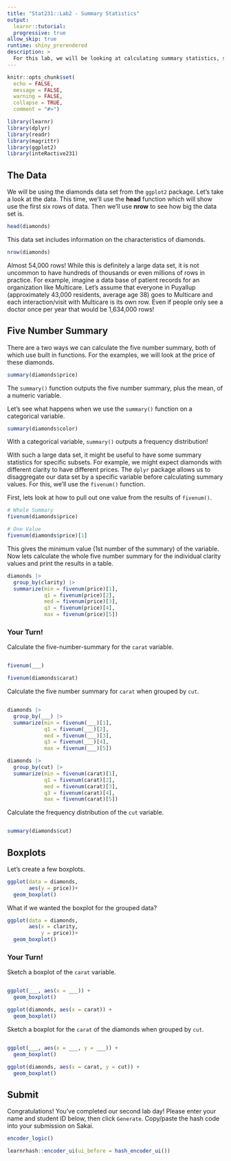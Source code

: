 ```yaml
---
title: "Stat231::Lab2 - Summary Statistics"
output:
  learnr::tutorial:
  progressive: true
allow_skip: true
runtime: shiny_prerendered
description: >
  For this lab, we will be looking at calculating summary statistics, such as a five number summary, as well as boxplots.
---
```

  
```r
knitr::opts_chunk$set(
  echo = FALSE,
  message = FALSE, 
  warning = FALSE,
  collapse = TRUE,
  comment = "#>")

library(learnr)
library(dplyr)
library(readr)
library(magrittr)
library(ggplot2)
library(inteRactive231)
```

## The Data

We will be using the diamonds data set from the `ggplot2` package. Let's take a look at the data. This time, we'll use the **head** function which will show use the first six rows of data. Then we'll use **nrow** to see how big the data set is. 

```r
head(diamonds)
```

This data set includes information on the characteristics of diamonds.

```r
nrow(diamonds)
```

Almost 54,000 rows! While this is definitely a large data set, it is not uncommon to have hundreds of thousands or even millions of rows in practice. For example, imagine a data base of patient records for an organization like Multicare. Let's assume that everyone in Puyallup (approximately 43,000 residents, average age 38) goes to Multicare and each interaction/visit with Multicare is its own row. Even if people only see a doctor once per year that would be 1,634,000 rows!

## Five Number Summary

There are a two ways we can calculate the five number summary, both of which use built in functions. For the examples, we will look at the price of these diamonds. 

```r
summary(diamonds$price)
```
The `summary()` function outputs the five number summary, plus the mean, of a numeric variable.

Let's see what happens when we use the `summary()` function on a categorical variable. 

```r
summary(diamonds$color)
```
With a categorical variable, `summary()` outputs a frequency distribution!

With such a large data set, it might be useful to have some summary statistics for specific subsets. For example, we might expect diamonds with different clarity to have different prices. The `dplyr` package allows us to disaggregate our data set by a specific variable before calculating summary values. For this, we'll use the `fivenum()` function. 

First, lets look at how to pull out one value from the results of `fivenum()`.

```r
# Whole Summary
fivenum(diamonds$price)

# One Value
fivenum(diamonds$price)[1]
```
This gives the minimum value (1st number of the summary) of the variable. Now lets calculate the whole five number summary for the individual clarity values and print the results in a table.

```r
diamonds |>  
  group_by(clarity) |>  
  summarize(min = fivenum(price)[1],
            q1 = fivenum(price)[2],
            med = fivenum(price)[3],
            q3 = fivenum(price)[4],
            max = fivenum(price)[5]) 
```

### Your Turn!

Calculate the five-number-summary for the `carat` variable. 
```r

```

```r
fivenum(___)
```

```r
fivenum(diamonds$carat)
```

Calculate the five number summary for `carat` when grouped by `cut`.
```r

```

```r
diamonds |> 
  group_by(___) |> 
  summarize(min = fivenum(___)[1],
            q1 = fivenum(___)[2],
            med = fivenum(___)[3],
            q3 = fivenum(___)[4],
            max = fivenum(___)[5])
```

```r
diamonds |> 
  group_by(cut) |> 
  summarize(min = fivenum(carat)[1],
            q1 = fivenum(carat)[2],
            med = fivenum(carat)[3],
            q3 = fivenum(carat)[4],
            max = fivenum(carat)[5])
```

Calculate the frequency distribution of the `cut` variable.

```r

```

```r
summary(diamonds$cut)
```

## Boxplots
Let's create a few boxplots.

```r
ggplot(data = diamonds, 
       aes(y = price))+
  geom_boxplot()
```

What if we wanted the boxplot for the grouped data?

```r
ggplot(data = diamonds,
       aes(x = clarity, 
           y = price))+
  geom_boxplot()
```

### Your Turn!

Sketch a boxplot of the `carat` variable.

```r

```

```r
ggplot(___, aes(x = ___)) +
  geom_boxplot()
```


```r
ggplot(diamonds, aes(x = carat)) +
  geom_boxplot()
```

Sketch a boxplot for the `carat` of the diamonds when grouped by `cut`.

```r

```

```r
ggplot(___, aes(x = ___, y = ___)) + 
  geom_boxplot()
```

```r
ggplot(diamonds, aes(x = carat, y = cut)) + 
  geom_boxplot()
```

## Submit

Congratulations! You've completed our second lab day! Please enter your name and student ID below, then click `Generate`. Copy/paste the hash code into your submission on Sakai. 

```r
encoder_logic()
```

```r
learnrhash::encoder_ui(ui_before = hash_encoder_ui())
```
